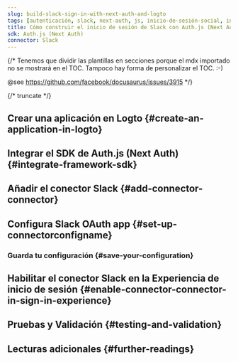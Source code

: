 ```yaml
---
slug: build-slack-sign-in-with-next-auth-and-logto
tags: [autenticación, slack, next-auth, js, inicio-de-sesión-social, inicio-de-sesión, login]
title: Cómo construir el inicio de sesión de Slack con Auth.js (Next Auth)
sdk: Auth.js (Next Auth)
connector: Slack
---
```


{/*
  Tenemos que dividir las plantillas en secciones porque el mdx importado no se mostrará en el TOC.
  Tampoco hay forma de personalizar el TOC. :-)

  @see https://github.com/facebook/docusaurus/issues/3915
*/}




{/* truncate */}

<Intro connector={connector} sdk="Auth.js (Next Auth)" link="https://authjs.dev/" />

## Crear una aplicación en Logto \{#create-an-application-in-logto}

<CreateApplication type="Aplicación web tradicional" framework="Auth.js (Next Auth)" />

## Integrar el SDK de Auth.js (Next Auth) \{#integrate-framework-sdk}

<IntegrateSdk />

## Añadir el conector Slack \{#add-connector-connector}

<AddSocialConnector connector={connector} framework="Auth.js (Next Auth)" />

## Configura Slack OAuth app \{#set-up-connectorconfigname}

<ConnectorGuide />

### Guarda tu configuración \{#save-your-configuration}

<SaveYourConfiguration connector={connector} />

## Habilitar el conector Slack en la Experiencia de inicio de sesión \{#enable-connector-connector-in-sign-in-experience}

<EnableSocialConnector connector={connector} />

## Pruebas y Validación \{#testing-and-validation}

<TestingAndValidation connector={connector} sdk="Auth.js (Next Auth)" />

## Lecturas adicionales \{#further-readings}

<FurtherReadings />
